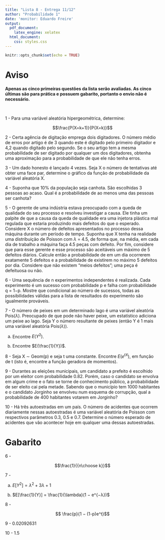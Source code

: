 ```yaml
---
title: "Lista 8 - Entrega 11/12"
author: "Probabilidade 1"
date: 'monitor: Eduardo Freire'
output:
  pdf_document:
    latex_engine: xelatex
  html_document:
    css: styles.css
---
```


```r
knitr::opts_chunk$set(echo = TRUE)
```

# Aviso

**Apenas as cinco primeiras questões da lista serão avaliadas. As cinco últimas são para prática e possuem gabarito, portanto o envio não é necessário.**


<br>

1 - Para uma variável aleatória hipergeométrica, determine:

$$\frac{P(X=k+1)}{P(X=k)}$$

2 - Certa agência de digitação emprega dois digitadores. O número médio de erros por artigo é de 3 quando este é digitado pelo primeiro digitador e 4,2 quando digitado pelo segundo. Se o seu artigo tem a mesma probabilidade de ser digitado por qualquer um dos digitadores, obtenha uma aproximação para a probabilidade de que ele não tenha erros.


3 - Um dado honesto é lançado 4 vezes. Seja X o número de tentativas até obter uma face par, determine o gráfico da função de probabilidade da variável aleatória X.


4 - Suponha que 10% da população seja canhota. São escolhidas 3 pessoas ao
acaso. Qual é a probabilidade de ao menos uma das pessoas ser canhota?

5 - O gerente de uma indústria estava preocupado com a queda de qualidade do seu processo e resolveu investigar a causa. Ele tinha um palpite de que a causa da queda de qualidade era uma injetora plástica mal regulada que estaria produzindo mais defeitos do que o esperado. Considere X o número de defeitos apresentados no processo dessa máquina durante um período de tempo. Suponha que X tenha na realidade uma distribuição de Poisson com $\lambda$ = 4.5, de forma que, na média, em cada dia de trabalho a máquina faça 4.5 peças com defeito. Por fim, considere que para esse gerente e esse processo são aceitáveis um máximo de 5 defeitos diários. Calcule então a probabilidade de em um dia ocorrerem exatamente 5 defeitos e a probabilidade de existirem no máximo 5 defeitos por dia. Considere que não existem “meios defeitos"; uma peça é defeituosa ou não.


6 - Uma sequência de n experimentos independentes é realizada. Cada experimento é um sucesso com probabilidade p e falha com probabilidade q = 1−p. Mostre que condicional ao número de sucessos, todas as possibilidades válidas para a lista de resultados do experimento são igualmente prováveis.
 

7 - O número de peixes em um determinado lago é uma variável aleatória Pois($\lambda$). Preocupado de que pode não haver peixe, um estatístico adiciona um peixe ao lago. Seja Y o número resultante de peixes (então Y é 1 mais uma variável aleatória Pois($\lambda$)).

a) Encontre $E(Y^2)$.

b) Encontre $E(\frac{1}{Y})$.


8 - Seja X $\sim$ Geom(p) e seja t uma constante. Encontre $E(e^{tX})$, em função de t (isto é, encontre a função geradora de momentos).


9 - Durantes as eleições municipais, um candidato a prefeito é escolhido por um eleitor com probabilidade 0.82. Porém, caso o candidato se envolva em algum crime e o fato se torne de conhecimento público, a probabilidade de ser eleito cai pela metade. Sabendo que o município tem 1000 habitantes e o candidato Jorginho se envolveu num esquema de corrupção, qual a probabilidade de 400 habitantes votarem em Jorginho?


10 - Há três autoestradas em um país. O número de acidentes que ocorrem diariamente nessas autoestradas é uma variável aleatória de Poisson com respectivos parâmetros 0.3, 0.5 e 0.7. Determine o número esperado de acidentes que vão acontecer hoje em qualquer uma dessas autoestradas.


# Gabarito

6 - 

$$\frac{1}{{n\choose k}}$$
 


7 - 

(a) $E[Y^2] = λ^2 + 3λ + 1$

(b) $E[\frac{1}{Y}] = \frac{1}{\lambda}(1 − e^{−λ})$




8 - 

$$ \frac{p}{1 − (1-p)e^t}$$


9 - 0.02092631



10 -  1.5


